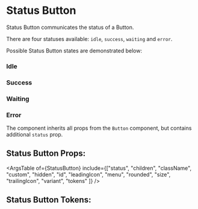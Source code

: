 

# Status Button

Status Button communicates the status of a Button.

There are four statuses available: `idle`, `success`, `waiting` and `error`.

Possible Status Button states are demonstrated below:

### Idle

<Canvas>
  <Story id="component-library-core-statusbutton--idle-filled" />
</Canvas>

### Success

<Canvas>
  <Story id="component-library-core-statusbutton--success-filled" />
</Canvas>

### Waiting

<Canvas>
  <Story id="component-library-core-statusbutton--waiting-filled" />
</Canvas>

### Error

<Canvas>
  <Story id="component-library-core-statusbutton--error-filled" />
</Canvas>

The component inherits all props from the `Button` component, but contains additional `status` prop.

<Stories includePrimary={true} />

## Status Button Props:

<ArgsTable of={StatusButton} include={["status", "children", "className", "custom", "hidden", "id", "leadingIcon", "menu", "rounded", "size", "trailingIcon", "variant", "tokens" ]} />

## Status Button Tokens:
<ThemeTokens component="StatusButton"/>
